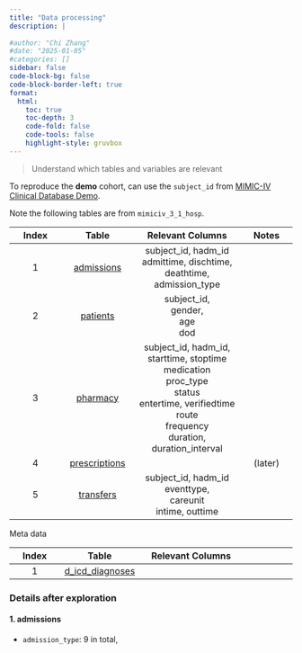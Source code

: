```yaml
---
title: "Data processing"
description: |
  
#author: "Chi Zhang"
#date: "2025-01-05"
#categories: []
sidebar: false
code-block-bg: false
code-block-border-left: true
format: 
  html:
    toc: true
    toc-depth: 3
    code-fold: false
    code-tools: false
    highlight-style: gruvbox
---
```



> Understand which tables and variables are relevant 

To reproduce the **demo** cohort, can use the `subject_id` from [MIMIC-IV Clinical Database Demo](https://physionet.org/content/mimic-iv-demo/2.2/#files-panel).

Note the following tables are from `mimiciv_3_1_hosp`.

|Index |Table | Relevant Columns| Notes|
|:-:|:--:|:----:|:-:| 
|1 | [admissions](https://mimic.mit.edu/docs/iv/modules/hosp/admissions/) | subject_id, hadm_id <br/> admittime, dischtime, deathtime, <br/> admission_type| | 
|2 | [patients](https://mimic.mit.edu/docs/iv/modules/hosp/patients/)| subject_id, <br/> gender, <br/> age <br/> dod | |
|3 | [pharmacy](https://mimic.mit.edu/docs/iv/modules/hosp/pharmacy/)| subject_id, hadm_id, <br/> starttime, stoptime <br/> medication <br/> proc_type <br/> status <br/> entertime, verifiedtime <br/> route <br/> frequency <br/> duration, duration_interval| |
|4 | [prescriptions](https://mimic.mit.edu/docs/iv/modules/hosp/prescriptions/)|  | (later) |
|5 | [transfers](https://mimic.mit.edu/docs/iv/modules/hosp/transfers/)| subject_id, hadm_id <br/> eventtype, <br/> careunit <br/> intime, outtime | |


Meta data

|Index |Table | Relevant Columns| |
|:-:|:--:|:----:|:-:| 
|1 | [d_icd_diagnoses](https://mimic.mit.edu/docs/iv/modules/hosp/d_icd_diagnoses/)|  | |


### Details after exploration

#### 1. admissions

* `admission_type`: 9 in total, 








